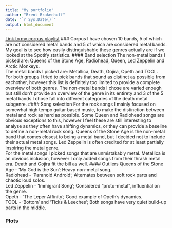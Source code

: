 ```yaml
---
title: "My portfolio"
author: "Brent Brakenhoff"
date: "`r Sys.Date()`"
output: html_document
---
```


[Link to my corpus playlist](https://open.spotify.com/playlist/4jOlWW7XLRli6rjThfqlVl?si=a3a77a09d703483a)
### Corpus
I have chosen 10 bands, 5 of which are not considered metal bands and 5 of which are considered metal bands. My goal is to see how easily distinguishable these genres actually are if we looked at the Spotify statistics.
#### Band selection
The non-metal bands I picked are: Queens of the Stone Age, Radiohead, Queen, Led Zeppelin and Arctic Monkeys. \
The metal bands I picked are: Metallica, Death, Gojira, Opeth and TOOL.\
For both groups I tried to pick bands that sound as distinct as possible from eachother, however this list is definitely too limited to provide a complete overview of both genres. The non-metal bands I chose are varied enough but still don't provide an overview of the genre in its entirety and 3 of the 5 metal bands I chose fall into different categories of the death metal subgenre.
#### Song selection
For the rock songs I mainly focused on somewhat high tempo guitar based music, to make the distinction between metal and rock as hard as possible. Some Queen and Radiohead songs are obvious exceptions to this, however I feel these are still interesting to analyse as they often have shifting dynamics, or they can provide a baseline to define a non-metal rock song. Queens of the Stone Age is the non-metal band that comes closest to being a metal band, but I decided not to include their actual metal songs. Led Zeppelin is often credited for at least partially inspiring the metal genre.\
For the metal songs I picked songs that are unmistakably metal. Metallica is an obvious inclusion, however I only added songs from their thrash metal era. Death and Gojira fit the bill as well.
#### Outliers
Queens of the Stone Age - 'My God is the Sun'; Heavy non-metal song.\
Radiohead - 'Paranoid Android'; Alternates between soft rock parts and chaotic loud solos.\
Led Zeppelin - 'Immigrant Song'; Considered "proto-metal", influential on the genre.\
Opeth - 'The Leper Affinity'; Good example of Opeth's dynamics.\
TOOL - 'Bottom' and 'Ticks & Leeches'; Both songs have very quiet build-up parts in the middle.\

### Plots
